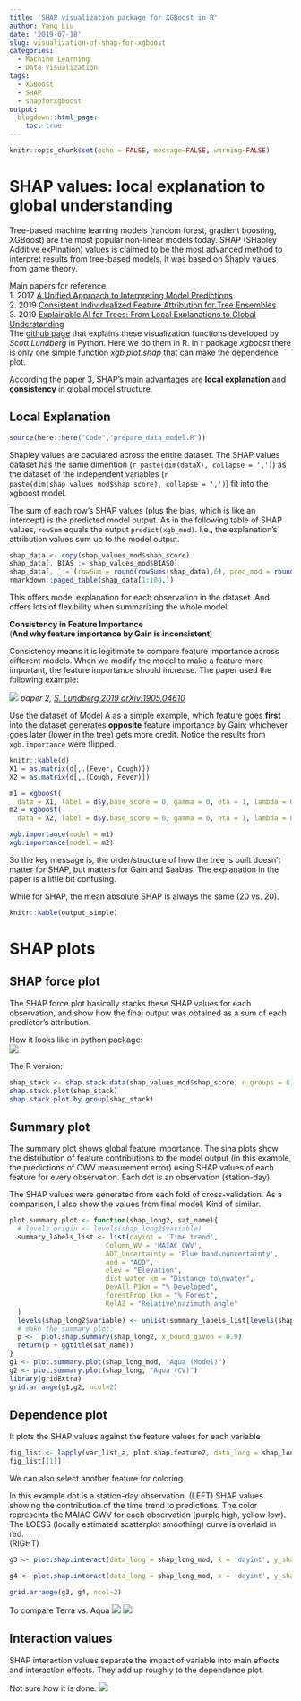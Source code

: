 ```yaml
---
title: 'SHAP visualization package for XGBoost in R'
author: Yang Liu
date: '2019-07-18'
slug: visualization-of-shap-for-xgboost
categories:
  - Machine Learning
  - Data Visualization
tags:
  - XGBoost
  - SHAP
  - shapforxgboost
output:
  blogdown::html_page:
    toc: true
---
```



```r
knitr::opts_chunk$set(echo = FALSE, message=FALSE, warning=FALSE)
```

# SHAP values: local explanation to global understanding  

Tree-based machine learning models (random forest, gradient boosting, XGBoost) are the most popular non-linear models today. SHAP (SHapley Additive exPlnation) values is claimed to be the most advanced method to interpret results from tree-based models. It was based on Shaply values from game theory. 

Main papers for reference:  
1. 2017 [A Unified Approach to Interpreting Model Predictions](https://arxiv.org/abs/1705.07874)  
2. 2019 [Consistent Individualized Feature Attribution for Tree
Ensembles](https://arxiv.org/abs/1802.03888)  
3. 2019 [Explainable AI for Trees: From Local Explanations to Global Understanding](https://arxiv.org/abs/1905.04610)  
The [github page](https://github.com/slundberg/shap) that explains these visualization functions developed by _Scott Lundberg_ in Python. Here we do them in R. In r package _xgboost_ there is only one simple function _xgb.plot.shap_ that can make the dependence plot.

According the paper 3, SHAP's main advantages are **local explanation** and **consistency** in global model structure.

## Local Explanation  

```r
source(here::here("Code","prepare_data_model.R"))
```

Shapley values are caculated across the entire dataset. The SHAP values dataset has the same dimention (`r paste(dim(dataX), collapse = ',')`) as the dataset of the independent variables (`r paste(dim(shap_values_mod$shap_score), collapse = ',')`) fit into the xgboost model.  

The sum of each row's SHAP values (plus the bias, which is like an intercept) is the predicted model output. As in the following table of SHAP values, `rowSum` equals the output `predict(xgb_mod)`.  I.e., the explanation's attribution values sum up to the model output.



```r

shap_data <- copy(shap_values_mod$shap_score)
shap_data[, BIAS := shap_values_mod$BIAS0]
shap_data[, `:=`(rowSum = round(rowSums(shap_data),6), pred_mod = round(pred_mod,6))]
rmarkdown::paged_table(shap_data[1:100,])
```

This offers model explanation for each observation in the dataset. And offers lots of flexibility when summarizing the whole model. 

**Consistency in Feature Importance**   
(**And why feature importance by Gain is inconsistent**)

Consistency means it is legitimate to compare feature importance across different models. When we modify the model to make a feature more important, the feature importance should increase. The paper used the following example:

![](/post/2019-07-18-visualization-of-shap-for-xgboost_files/SHAPsuppfig2.JPG)
_paper 2, [S. Lundberg 2019 arXiv:1905.04610](https://arxiv.org/abs/1905.04610)_

Use the dataset of Model A as a simple example, which feature goes **first** into the dataset generates **opposite** feature importance by Gain: whichever goes later (lower in the tree) gets more credit. Notice the results from `xgb.importance` were flipped.

```r
knitr::kable(d)
X1 = as.matrix(d[,.(Fever, Cough)])
X2 = as.matrix(d[,.(Cough, Fever)])

m1 = xgboost(
  data = X1, label = d$y,base_score = 0, gamma = 0, eta = 1, lambda = 0,nrounds = 1,objective = "reg:linear",  verbose = F)
m2 = xgboost(
  data = X2, label = d$y,base_score = 0, gamma = 0, eta = 1, lambda = 0,nrounds = 1,objective = "reg:linear",verbose = F)

xgb.importance(model = m1)
xgb.importance(model = m2)
```

So the key message is, the order/structure of how the tree is built doesn't matter for SHAP, but matters for Gain and Saabas. The explanation in the paper is a little bit confusing.

While for SHAP, the mean absolute SHAP is always the same (20 vs. 20). 

```r
knitr::kable(output_simple)
```


# SHAP plots

## SHAP force plot

The SHAP force plot basically stacks these SHAP values for each observation, and show how the final output was obtained as a sum of each predictor's attribution.

How it looks like in python package:  
![](/post/2019-07-18-visualization-of-shap-for-xgboost_files/forceplotSHAP.png)

The R version: 

```r
shap_stack <- shap.stack.data(shap_values_mod$shap_score, n_groups = 6)
shap.stack.plot(shap_stack)
shap.stack.plot.by.group(shap_stack)
```


## Summary plot  

The summary plot shows global feature importance. The sina plots show the distribution of feature contributions to the model output (in this example, the predictions of CWV measurement error) using SHAP values of each feature for every observation. Each dot is an observation (station-day).

The SHAP values were generated from each fold of cross-validation. As a comparison, I also show the values from final model. Kind of similar. 

```r
plot.summary.plot <- function(shap_long2, sat_name){
  # levels_origin <- levels(shap_long2$variable) 
  summary_labels_list <- list(dayint = 'Time trend',
                        Column_WV = 'MAIAC CWV',
                        AOT_Uncertainty = 'Blue band\nuncertainty',
                        aod = "AOD",
                        elev = "Elevation",
                        dist_water_km = "Distance to\nwater",
                        DevAll_P1km = "% Developed",
                        forestProp_1km = "% Forest",
                        RelAZ = "Relative\nazimuth angle"
  )
  levels(shap_long2$variable) <- unlist(summary_labels_list[levels(shap_long2$variable)])
  # make the summary plot: 
  p <-  plot.shap.summary(shap_long2, x_bound_given = 0.9)
  return(p + ggtitle(sat_name))
}
g1 <- plot.summary.plot(shap_long_mod, "Aqua (Model)")
g2 <- plot.summary.plot(shap_long, "Aqua (CV)")
library(gridExtra)
grid.arrange(g1,g2, ncol=2)
```


## Dependence plot  

It plots the SHAP values against the feature values for each variable  

```r
fig_list <- lapply(var_list_a, plot.shap.feature2, data_long = shap_long_mod)
fig_list[[1]]
```

We can also select another feature for coloring 

In this example dot is a station-day observation. 
(LEFT) SHAP values showing the contribution of the time trend to predictions. The color represents the MAIAC CWV for each observation (purple high, yellow low). The LOESS (locally estimated scatterplot smoothing) curve is overlaid in red.  
(RIGHT) 

```r
g3 <- plot.shap.interact(data_long = shap_long_mod, x = 'dayint', y_shap = 'dayint', color_feature = 'Column_WV') + ggtitle("SHAP of Date vs. Feature values of Date")

g4 <- plot.shap.interact(data_long = shap_long_mod, x = 'dayint', y_shap = 'Column_WV', color_feature = 'Column_WV') +  ggtitle("SHAP of CWV vs. Date")

grid.arrange(g3, g4, ncol=2)

```

To compare Terra vs. Aqua
![](/post/2019-07-18-visualization-of-shap-for-xgboost_files/Figure_6a_2019_06_14_SHAP_interaction.png)
![](/post/2019-07-18-visualization-of-shap-for-xgboost_files/Figure_6b_2019_06_14_SHAP_interaction.png)

## Interaction values 

SHAP interaction values separate the impact of variable into main effects and interaction effects. They add up roughly to the dependence plot. 

Not sure how it is done.
![](/post/2019-07-18-visualization-of-shap-for-xgboost_files/interactionSHAPplot.JPG)




